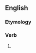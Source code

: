 ==English==

===Etymology===
{{suffix|en|took|eth}}

===Verb===
{{head|en|verb form|cat2=verb simple past forms|cat3=third-person singular forms}}

# {{lb|en|nonstandard|pseudo-archaic|hypercorrect}} {{form of|alternative third person singular past tense form|take|lang=en}}